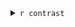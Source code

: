 
<details>
<summary>`r contrast`</summary>


```r

# Create a directory to store the results by contrast
tmp <- dataset.SE@metadata[["DiffExpAnal"]][["contrasts"]]

contrastDir <- paste0(anaDiffDir,"/", tmp$tag[which(tmp$contrastName == contrast)], "_" , contrastName2contrastDir(contrast),"/")
                      
dir.create(path=contrastDir)

knitr::opts_chunk$set(
  fig.path=contrastDir
)
```


```r
diff.plots <- DiffAnal.plot(dataset.SE, hypothesis=contrast, 
                            Adj.pvalue.cutoff = dataset.SE@metadata[["DiffExpAnal"]][["Adj.pvalue.cutoff"]], 
                            FC.cutoff = dataset.SE@metadata[["DiffExpAnal"]][["abs.FC.cutoff"]])
```

<!-- ### `r contrast` {.tabset} -->

<!-- #### Pvalue -->

1- Pvalues distribution

```r
diff.plots$Pvalue.hist
```

2- MA plot

```r
diff.plots$MA.plot
```

3- VolcanoPlot

```r
diff.plots$Volcano.plot
```

<!-- #### ComplexHeatmap -->

3- Heatmap Heatmap of the euclidean distances with a link of Ward 

<!-- #### PCA on DE features -->
4- PCA on DE 

```r

resTable <- dataset.SE@metadata$DiffExpAnal[["TopDEF"]][[contrast]]
newDataset.SE <- dataset.SE[rownames(dataset.SE) %in% row.names(resTable)]
newDataset.SE <- RFLOMICS::RunPCA(newDataset.SE)  

RFLOMICS::plotPCA(newDataset.SE,
                  PCA = "norm",
                  PCs=c(1, 2), condition="groups")
RFLOMICS::plotPCA(newDataset.SE,
                  PCA = "norm",
                  PCs=c(1, 3), condition="groups")
```



<!-- #### Volcano plot -->


<!-- ```{r volcano_plot, echo=FALSE,out.width = "50%"} -->
<!-- diff.plots$Volcano.plot -->
<!-- ``` -->

<!-- #### Table -->
5- Table

```r

reactable(signif(dataset.SE@metadata[["DiffExpAnal"]][["TopDEF"]][[contrast]],3),
          showSortable = TRUE,
          bordered = TRUE,
          defaultPageSize = 6, searchable = TRUE, paginationType = "simple",
          columns = list(
            logFC = colDef(
                style = function(value) {
                    color <- if (value >= 0) {
                      "#008000"
                    } else if (value < 0) {
                      "#e00000"
                    }
                    list(fontWeight = 600, color = color)
                }
              )
            )
          )

# DT::datatable(dataset.SE@metadata[["DiffExpAnal"]][["TopDEF"]][[contrast]], 
#                                                            options = list(dom = 'lfrtipB',
#                                                                           rownames = FALSE,
#                                                                           pageLength = 10,
#                                                                           lengthMenu = list(c(10,25,50,-1),c(10,25,50,"All")))) %>%
#                                   formatStyle('logFC',
#                                               backgroundColor = styleInterval(c(0, 0.01), c('royalblue', 'white', 'red2')),
#                                               fontWeight = 'bold') %>% formatSignif(columns = 1:dim(dataset.SE@metadata[["DiffExpAnal"]][["TopDEF"]][[contrast]])[2], digits = 3)


 write.table(dataset.SE@metadata[["DiffExpAnal"]][["TopDEF"]][[contrast]],
             file=paste0(contrastDir,"Table_of_DE_",omics.dic[[omictype]][["variableName"]],"_pvalmax_",
                         dataset.SE@metadata[["DiffExpAnal"]][["Adj.pvalue.cutoff"]],"_FCmin_",
                         dataset.SE@metadata[["DiffExpAnal"]][["abs.FC.cutoff"]],".txt"),
             sep="\t",quote=FALSE,col.names=TRUE,row.names=TRUE)
 
write.table(dataset.SE@metadata[["DiffExpAnal"]][["DEF"]][[contrast]],
             file=paste0(contrastDir,"Table_of_non_filtering_",omics.dic[[omictype]][["variableName"]],".txt"),
             sep="\t",quote=FALSE,col.names=TRUE,row.names=TRUE)

  
```


</details>


